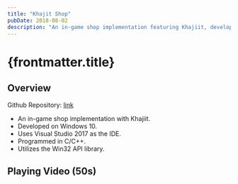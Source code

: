 ```yaml
---
title: "Khajit Shop"
pubDate: 2018-08-02
description: "An in-game shop implementation featuring Khajiit, developed in C/C++ using the Win32 API on Windows 10."
---
```



# {frontmatter.title}

## Overview

Github Repository: [link](https://github.com/harryplusplus/Shop)

- An in-game shop implementation with Khajiit.
- Developed on Windows 10.
- Uses Visual Studio 2017 as the IDE.
- Programmed in C/C++.
- Utilizes the Win32 API library.

## Playing Video (50s)

<YouTubeEmbed videoId="vNzWUH_taOc" />
